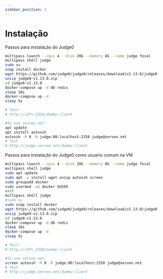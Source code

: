 ```yaml
---
sidebar_position: 2
---
```


# Instalação

Passos para instalação do Judge0
```bash
multipass launch --cpus 4 --disk 20G --memory 8G --name judge focal
multipass shell judge
sudo su
snap install docker
wget https://github.com/judge0/judge0/releases/download/v1.13.0/judge0-v1.13.0.zip
unzip judge0-v1.13.0.zip
cd judge0-v1.13.0
docker-compose up -d db redis
sleep 10s
docker-compose up -d
sleep 5s

# Test: 
# http://<IP>:2358/dummy-client

#to use serveo.net:
apt update
apt install autossh
autossh -M 0 -R judge:80:localhost:2358 judge@serveo.net
# Test
# http://judge.serveo.net/dummy-client

```

Passos para instalação do Judge0 como usuario comum na VM
```bash
multipass launch --cpus 4 --disk 20G --memory 8G --name judge focal
multipass shell judge
sudo apt update
sudo apt -y install wget unzip autossh screen
sudo groupadd docker
sudo usermod -aG docker $USER
exit
multipass shell judge
#sudo su
sudo snap install docker
wget https://github.com/judge0/judge0/releases/download/v1.13.0/judge0-v1.13.0.zip
unzip judge0-v1.13.0.zip
cd judge0-v1.13.0
docker-compose up -d db redis
sleep 10s
docker-compose up -d
sleep 5s

# Test: 
# http://<IP>:2358/dummy-client

#to use serveo.net:
screen autossh -M 0 -R judge:80:localhost:2358 judge@serveo.net
# Test
# http://judge.serveo.net/dummy-client

```